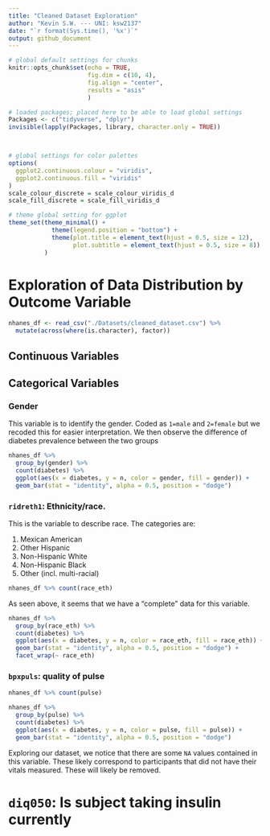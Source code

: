 ```yaml
---
title: "Cleaned Dataset Exploration"
author: "Kevin S.W. --- UNI: ksw2137"
date: "`r format(Sys.time(), '%x')`"
output: github_document
---
```


```r

# global default settings for chunks
knitr::opts_chunk$set(echo = TRUE, 
                      fig.dim = c(10, 4), 
                      fig.align = "center",
                      results = "asis"
                      )

# loaded packages; placed here to be able to load global settings
Packages <- c("tidyverse", "dplyr")
invisible(lapply(Packages, library, character.only = TRUE))



# global settings for color palettes
options(
  ggplot2.continuous.colour = "viridis",
  ggplot2.continuous.fill = "viridis"
)
scale_colour_discrete = scale_colour_viridis_d
scale_fill_discrete = scale_fill_viridis_d

# theme global setting for ggplot
theme_set(theme_minimal() + 
            theme(legend.position = "bottom") +
            theme(plot.title = element_text(hjust = 0.5, size = 12),
                  plot.subtitle = element_text(hjust = 0.5, size = 8))
          )

```


# Exploration of Data Distribution by Outcome Variable

```r

nhanes_df <- read_csv("./Datasets/cleaned_dataset.csv") %>% 
  mutate(across(where(is.character), factor))

```

## Continuous Variables

## Categorical Variables

### Gender

This variable is to identify the gender. Coded as `1=male` and `2=female` but we recoded this for easier interpretation. We then observe the difference of diabetes prevalence between the two groups

```r

nhanes_df %>% 
  group_by(gender) %>% 
  count(diabetes) %>% 
  ggplot(aes(x = diabetes, y = n, color = gender, fill = gender)) + 
  geom_bar(stat = "identity", alpha = 0.5, position = "dodge")

```


### `ridreth1`: Ethnicity/race.  

This is the variable to describe race. The categories are:
  
1. Mexican American  
2. Other Hispanic  
3. Non-Hispanic White  
4. Non-Hispanic Black  
5. Other (incl. multi-racial)  

```r

nhanes_df %>% count(race_eth)

```

As seen above, it seems that we have a "complete" data for this variable.

```r

nhanes_df %>% 
  group_by(race_eth) %>% 
  count(diabetes) %>% 
  ggplot(aes(x = diabetes, y = n, color = race_eth, fill = race_eth)) + 
  geom_bar(stat = "identity", alpha = 0.5, position = "dodge") +
  facet_wrap(~ race_eth)

```

### `bpxpuls`: quality of pulse  

```r

nhanes_df %>% count(pulse)

nhanes_df %>% 
  group_by(pulse) %>% 
  count(diabetes) %>% 
  ggplot(aes(x = diabetes, y = n, color = pulse, fill = pulse)) + 
  geom_bar(stat = "identity", alpha = 0.5, position = "dodge")

```

Exploring our dataset, we notice that there are some `NA` values contained in this variable. These likely correspond to participants that did not have their vitals measured. These will likely be removed. 

# `diq050`: Is subject taking insulin currently
